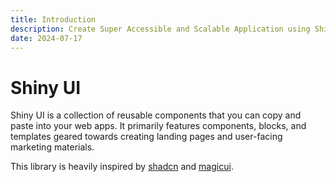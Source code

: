 ```yaml
---
title: Introduction
description: Create Super Accessible and Scalable Application using Shiny UI
date: 2024-07-17
---
```


# Shiny UI

Shiny UI is a collection of reusable components that you can copy and paste into your web apps. It primarily features components, blocks, and templates geared towards creating landing pages and user-facing marketing materials.

This library is heavily inspired by [shadcn](https://ui.shadcn.com) and [magicui](https://magicui.design).
